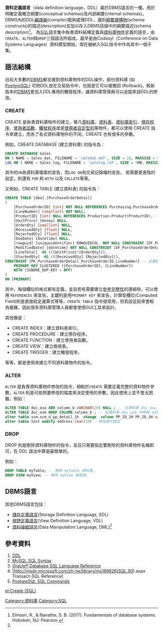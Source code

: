 {{No footnotes|time=2017-05-29T08:17:46+00:00}}
{{noteTA|G1=IT}}
'''資料定義語言'''（data definition language，DDL）屬於DBMS語言的一種，用於明確定義概念綱要(conceptual schemas)及內部綱要(internal schemas)，DBMS內的DDL[[編譯器|編譯器]](compiler)能夠處理DDL，識別[[綱要建構物|綱要建構物]](schema constructs)的描述(description)並加以存入DBMS目錄中的綱要描述(schema description)<ref name="#1">Elmasri, R., & Navathe, S. B. (2017). Fundamentals of database systems. Hoboken, NJ: Pearson.</ref>。
為[[SQL|SQL]]語言集中負責資料結構定義與[[資料庫物件|資料庫物件]]定義的語言，由<code>CREATE</code>、<code>ALTER</code>與<code>DROP</code>三個語法所組成，最早是由Codasyl（Conference on Data Systems Languages）資料模型開始，現在被納入SQL指令中作為其中一個子集。

== 語法結構 ==

目前大多數的[[DBMS|DBMS]]都支援對資料庫物件的DDL操作，部份資料庫 (如 [[PostgreSQL|PostgreSQL]]) 可把DDL放在交易指令中，也就是它可以被撤回 (Rollback)。較新版本的[[DBMS|DBMS]]會加入DDL專用的觸發程序，讓資料庫管理員可以追蹤來自DDL的修改。

=== CREATE ===

CREATE 是負責資料庫物件的建立，舉凡[[資料庫|資料庫]]、[[資料庫表|資料表]]、[[資料庫索引|資料庫索引]]、[[存儲程序|預存程序]]、[[使用者函數|使用者函數]]、[[觸發器_(資料庫)|觸發程序]]或是[[使用者自定型別|使用者自定型別]]等物件，都可以使用 CREATE 指令來建立，而為了各式資料庫物件的不同，CREATE 也有很多的參數。

例如，CREATE DATABASE (建立資料庫) 的指令為：

<syntaxhighlight lang="sql">
CREATE DATABASE Sales
ON ( NAME = Sales_dat, FILENAME = 'saledat.mdf', SIZE = 10, MAXSIZE = 50, FILEGROWTH = 5 )
LOG ON ( NAME = Sales_log, FILENAME = 'salelog.ldf', SIZE = 5MB, MAXSIZE = 25MB, FILEGROWTH = 5MB )
</syntaxhighlight>

其中的<code>ON</code>為資料庫檔案的宣告，而<code>LOG ON</code>為交易記錄檔的宣告。
若需要更進階的設定，則還有 <code>FOR</code> 和 <code>WITH</code> 以及 <code>COLLATE</code>等等。

又例如，CREATE TABLE (建立資料表) 的指令為：

<syntaxhighlight lang="sql">
CREATE TABLE [dbo].[PurchaseOrderDetail]
(
    [PurchaseOrderID] [int] NOT NULL REFERENCES Purchasing.PurchaseOrderHeader(PurchaseOrderID), -- 具參考完整性限制欄位
    [LineNumber] [smallint] NOT NULL,
    [ProductID] [int] NULL REFERENCES Production.Product(ProductID), -- 具參考完整性限制欄位
    [UnitPrice] [money] NULL,
    [OrderQty] [smallint] NULL,
    [ReceivedQty] [float] NULL,
    [RejectedQty] [float] NULL,
    [DueDate] [datetime] NULL,
    [rowguid] [uniqueidentifier] ROWGUIDCOL  NOT NULL CONSTRAINT [DF_PurchaseOrderDetail_rowguid] DEFAULT (newid()), -- 具限制欄位，並有預設值
    [ModifiedDate] [datetime] NOT NULL CONSTRAINT [DF_PurchaseOrderDetail_ModifiedDate] DEFAULT (getdate()), -- 具限制欄位，並有預設值
    [LineTotal]  AS (([UnitPrice]*[OrderQty])),
    [StockedQty]  AS (([ReceivedQty]-[RejectedQty])),
CONSTRAINT [PK_PurchaseOrderDetail_PurchaseOrderID_LineNumber] -- 主鍵宣告
    PRIMARY KEY CLUSTERED ([PurchaseOrderID], [LineNumber])
    WITH (IGNORE_DUP_KEY = OFF)
) 
ON [PRIMARY]
</syntaxhighlight>

其中，每個欄位的格式都有定義，並且若有需要建立[[參考完整性|參考完整性]]的連結時，可以使用 <code>REFERENCES</code> 來宣告，主鍵則是用<code>PRIMARY KEY</code> 來宣告，計算型欄位(Computed Field)則是直接給定運算式等等，<code>CREATE TABLE</code> 指令很常用，但若設定起來會較為複雜，因此很多資料庫管理人員都會使用GUI工具來設計。

其他像是：

* CREATE INDEX：建立資料表索引。
* CREATE PROCEDURE：建立預存程序。
* CREATE FUNCTION：建立使用者函數。
* CREATE VIEW：建立檢視表。
* CREATE TRIGGER：建立觸發程序。

等等，都是使用來建立不同資料庫物件的指令。

=== ALTER ===

<code>ALTER</code> 是負責資料庫物件修改的指令，相較於<code> CREATE</code> 需要定義完整的資料物件參數，<code>ALTER</code> 則是可依照要修改的幅度來決定使用的參數，因此使用上並不會太困難，例如：

<syntaxhighlight lang="sql">
ALTER TABLE doc_exa ADD column_b VARCHAR(20) NULL ; -- 在資料表 doc_exa 中加入一個新的欄位，名稱為 column_b，資料型別為 varchar(20)，允許 NULL 值。
ALTER TABLE doc_exb DROP COLUMN column_b ; -- 在資料表 doc_exb 中移除 column_b 欄位。
alter table scm.scm_d_pp_detail_1h  change  column PP_ID_2H PP_ID_1H varchar(50)  -- 列改名
alter table test modify address char(10) --修改表列类型
</syntaxhighlight>

=== DROP ===

DROP 則是刪除資料庫物件的指令，並且只需要指定要刪除的資料庫物件名稱即可，在 DDL 語法中算是最簡單的。

例如：

<syntaxhighlight lang="sql">
DROP TABLE myTable; -- 刪除 myTable 資料表。
DROP VIEW myView; -- 刪除 myView 檢視表。
</syntaxhighlight>

== DBMS語言 ==
其他DBMS語言包括：
*[[儲存定義語言|儲存定義語言]](Storage Definition Language, SDL)
*[[視野定義語言|視野定義語言]](View Definition Language, VDL)
*[[資料操縱語言|資料操縱語言]](Data Manipulation Language, DML)<ref name="#1"/>

== 參考資料 ==
# [https://web.archive.org/web/20110228114213/http://structedtext.appspot.com/db/ddl.html DDL]
# [http://dev.mysql.com/doc/refman/6.0/en/sql-syntax.html MySQL SQL Syntax] {{Wayback|url=http://dev.mysql.com/doc/refman/6.0/en/sql-syntax.html |date=20090615193105 }}
# [http://68.142.116.68/docs/cd/B28359_01/server.111/b28286/toc.htm Oracle® Database SQL Language Reference]{{dead link|date=十月 2017 |bot=InternetArchiveBot }}
# [http://msdn.microsoft.com/zh-tw/library/ms189826(SQL.90).aspx Transact-SQL Reference] {{Wayback|url=http://msdn.microsoft.com/zh-tw/library/ms189826(SQL.90).aspx |date=20160527002414 }}
# [http://www.postgresql.org/docs/8.3/interactive/index.html PostgreSQL SQL Commands] {{Wayback|url=http://www.postgresql.org/docs/8.3/interactive/index.html |date=20100113003849 }}

{{SQL}}
{{database}}

[[Category:資料庫|Category:資料庫]]
[[Category:SQL|Category:SQL]]

[[pl:Create_(SQL)|pl:Create (SQL)]]